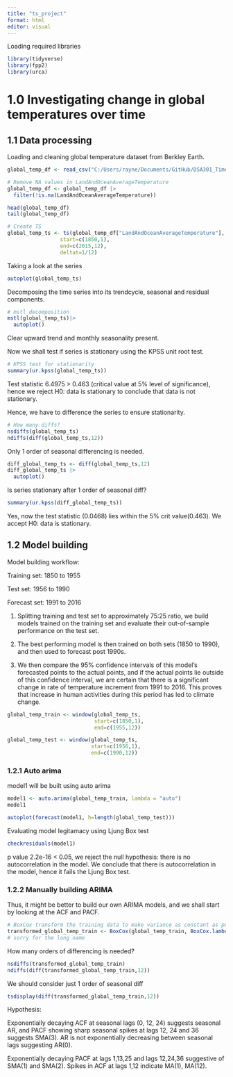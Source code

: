 ```yaml
---
title: "ts_project"
format: html
editor: visual
---
```


Loading required libraries

```r
library(tidyverse)
library(fpp2)
library(urca)
```

# 1.0 Investigating change in global temperatures over time

## 1.1 Data processing

Loading and cleaning global temperature dataset from Berkley Earth.

```r
global_temp_df <- read_csv("C:/Users/rayne/Documents/GitHub/DSA301_TimeSeries/Data/GlobalTemperatures.csv")

# Remove NA values in LandAndOceanAverageTemperature
global_temp_df <- global_temp_df |>
  filter(!is.na(LandAndOceanAverageTemperature))

head(global_temp_df)
tail(global_temp_df)
```

```r
# Create TS
global_temp_ts <- ts(global_temp_df["LandAndOceanAverageTemperature"],
                 start=c(1850,1), 
                 end=c(2015,12),
                 deltat=1/12)
```

Taking a look at the series

```r
autoplot(global_temp_ts)
```

Decomposing the time series into its trendcycle, seasonal and residual components.

```r
# mstl decomposition
mstl(global_temp_ts)|>
  autoplot()

```

Clear upward trend and monthly seasonality present.

Now we shall test if series is stationary using the KPSS unit root test.

```r
# KPSS test for stationarity
summary(ur.kpss(global_temp_ts))
```

Test statistic 6.4975 \> 0.463 (critical value at 5% level of significance), hence we reject H0: data is stationary to conclude that data is not stationary.

Hence, we have to difference the series to ensure stationarity.

```r
# How many diffs?
nsdiffs(global_temp_ts)
ndiffs(diff(global_temp_ts,12))

```

Only 1 order of seasonal differencing is needed.

```r
diff_global_temp_ts <- diff(global_temp_ts,12)
diff_global_temp_ts |>
  autoplot()
```

Is series stationary after 1 order of seasonal diff?

```r
summary(ur.kpss(diff_global_temp_ts))
```

Yes, now the test statistic (0.0468) lies within the 5% crit value(0.463). We accept H0: data is stationary.

## 1.2 Model building

Model building workflow:

Training set: 1850 to 1955

Test set: 1956 to 1990

Forecast set: 1991 to 2016

1.  Splitting training and test set to approximately 75:25 ratio, we build models trained on the training set and evaluate their out-of-sample performance on the test set.

2.  The best performing model is then trained on both sets (1850 to 1990), and then used to forecast post 1990s.

3.  We then compare the 95% confidence intervals of this model's forecasted points to the actual points, and if the actual points lie outside of this confidence interval, we are certain that there is a significant change in rate of temperature increment from 1991 to 2016. This proves that increase in human activities during this period has led to climate change.

```r
global_temp_train <- window(global_temp_ts,
                            start=c(1850,1),
                            end=c(1955,12))

global_temp_test <- window(global_temp_ts,
                           start=c(1956,1),
                           end=c(1990,12))
```

### 1.2.1 Auto arima

model1 will be built using auto arima

```r
model1 <- auto.arima(global_temp_train, lambda = "auto")
model1
```

```r
autoplot(forecast(model1, h=length(global_temp_test)))

```

Evaluating model legitamacy using Ljung Box test

```r
checkresiduals(model1)

```

p value 2.2e-16 \< 0.05, we reject the null hypothesis: there is no autocorrelation in the model. We conclude that there is autocorrelation in the model, hence it fails the Ljung Box test.

### 1.2.2 Manually building ARIMA

Thus, it might be better to build our own ARIMA models, and we shall start by looking at the ACF and PACF.

```r
# BoxCox transform the training data to make variance as constant as possible
transformed_global_temp_train <- BoxCox(global_temp_train, BoxCox.lambda(global_temp_train))
# sorry for the long name
```

How many orders of differencing is needed?
```r
nsdiffs(transformed_global_temp_train)
ndiffs(diff(transformed_global_temp_train,12))
```

We should consider just 1 order of seasonal diff
```r
tsdisplay(diff(transformed_global_temp_train,12))
```
Hypothesis:

Exponentially decaying ACF at seasonal lags (0, 12, 24) suggests seasonal AR, and PACF showing sharp seasonal spikes at lags 12, 24 and 36 suggests SMA(3). AR is not exponentially decreasing between seasonal lags suggesting AR(0).

Exponentially decaying PACF at lags 1,13,25 and lags 12,24,36 suggestive of SMA(1) and SMA(2). Spikes in ACF at lags 1,12 indicate MA(1), MA(12).

